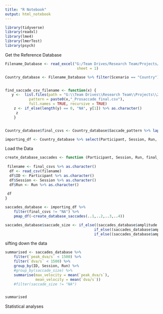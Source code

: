 ```yaml
---
title: "R Notebook"
output: html_notebook
---
```



```r

library(tidyverse)
library(readxl)
library(lme4)
library(lmerTest)
library(psych)

```

Get the Reference Database

```r
 
Filename_Database <- read_excel("G:/Team Drives/Research Team/Projects/2018 Driving Sim Reproducibility/File Reference Database.xlsx", 
                                 sheet = 1)

Country_database <- Filename_Database %>% filter(Scenario == "Country")


find_saccade_csv_filename <- function(x) {
   y <-  list.files(path = "G:\\Team Drives\\Research Team\\Projects\\2018 Driving Sim Reproducibility\\4_Analysis_Saccades\\", 
           pattern = paste0(x,"_Prosaccade_final.csv"), 
           full.names = TRUE, recursive = TRUE)
    z <- if_else(length(y) == 0, "NA", y[1]) %>% as.character()
     z
    }


Country_database$final_csvs <- Country_database$Saccade_pattern %>% lapply(find_saccade_csv_filename)

importing_df <- Country_database %>% select(Participant, Session, Run, final_csvs)


```

Load the Data

```r

create_database_saccades <- function (Participant, Session, Run, final_csvs) {
   
 filename <- final_csvs %>% as.character()   
  df <- read_csv(filename)
  df$ID <- Participant %>% as.character()
  df$Session <- Session %>% as.character()
  df$Run <- Run %>% as.character()
  
 df
}

saccades_database <- importing_df %>% 
    filter(final_csvs != "NA") %>%
    pmap_df(~create_database_saccades(..1,..2,..3,..4))

saccades_database$saccade_size <- if_else((saccades_database$amplitude >7.5) & (saccades_database$amplitude < 12.5), "10",
                                         if_else((saccades_database$amplitude > 22.5) & (saccades_database$amplitude < 27.5), "25",
                                         if_else((saccades_database$amplitude > 32.5) & (saccades_database$amplitude < 37.5), "35","NA")))

```

sifting down the data

```r

summarised <- saccades_database %>% 
    filter(`peak_dva/s` < 1500) %>%
    filter(`dva/s` < 1500) %>%
    group_by(ID, Session, Run) %>%
    #group_by(saccade_size) %>%
    summarise(max_velocity = mean(`peak_dva/s`),
              mean_velocity = mean(`dva/s`))
    #filter(saccade_size != "NA")


summarised
```

Statistical analyses

```r



```

